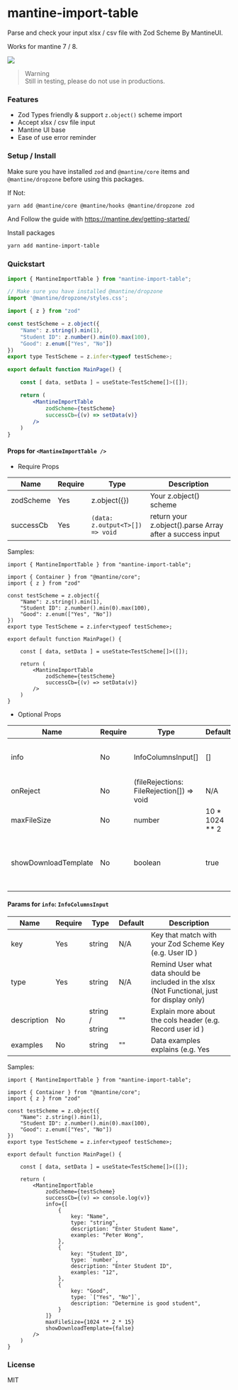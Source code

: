 # mantine-import-table

Parse and check your input xlsx / csv file with Zod Scheme By MantineUI.

Works for mantine 7 / 8.

<a href="https://www.npmjs.com/package/mantine-import-table"> <img src="https://img.shields.io/npm/v/mantine-import-table" /> </a>

> Warning   
> Still in testing, please do not use in productions.

### Features

- Zod Types friendly & support `z.object()` scheme import
- Accept xlsx / csv file input
- Mantine UI base
- Ease of use error reminder

### Setup / Install

Make sure you have installed `zod` and `@mantine/core` items and `@mantine/dropzone` before using this packages.

If Not:
```bash
yarn add @mantine/core @mantine/hooks @mantine/dropzone zod
```

And Follow the guide with https://mantine.dev/getting-started/

Install packages
```bash
yarn add mantine-import-table
```

### Quickstart
```jsx
import { MantineImportTable } from "mantine-import-table";

// Make sure you have installed @mantine/dropzone
import '@mantine/dropzone/styles.css';

import { z } from "zod"

const testScheme = z.object({
    "Name": z.string().min(1),
    "Student ID": z.number().min(0).max(100),
    "Good": z.enum(["Yes", "No"])
})
export type TestScheme = z.infer<typeof testScheme>;

export default function MainPage() {

    const [ data, setData ] = useState<TestScheme[]>([]);

    return (
        <MantineImportTable
            zodScheme={testScheme}
            successCb={(v) => setData(v)}
        />
    )
}
```

#### Props for `<MantineImportTable />`

- Require Props

| Name                 | Require |  Type                            | Description                                               | 
| -------------------- | ------- | ------------------------------   | --------------------------------------------------------- | 
| zodScheme            | Yes     | z.object({})                     | Your z.object() scheme                                    | 
| successCb            | Yes     | `(data: z.output<T>[]) => void`  | return your z.object().parse Array after a success input  |

Samples:
```tsx
import { MantineImportTable } from "mantine-import-table";

import { Container } from "@mantine/core";
import { z } from "zod"

const testScheme = z.object({
    "Name": z.string().min(1),
    "Student ID": z.number().min(0).max(100),
    "Good": z.enum(["Yes", "No"])
})
export type TestScheme = z.infer<typeof testScheme>;

export default function MainPage() {

    const [ data, setData ] = useState<TestScheme[]>([]);

    return (
        <MantineImportTable
            zodScheme={testScheme}
            successCb={(v) => setData(v)}
        />
    )
}
```

- Optional Props

| Name                 | Require |  Type                                       | Default        | Description                                              | 
| -------------------- | ------- | --------------------------------------      | -------------- | -------------------------------------------------------- | 
| info                 | No      | InfoColumnsInput[]                          | []             | Info Array For additional informations                   | 
| onReject             | No      | (fileRejections: FileRejection[]) => void   | N/A             | Return Reject input files                               |   
| maxFileSize          | No      | number                                      | 10 * 1024 ** 2 | Max xlsx / csv file size in bytes                        |   
| showDownloadTemplate | No      | boolean                                     | true           | Display download generated header xlsx template button   |   


#### Params for `info`: `InfoColumnsInput`

| Name        | Require |  Type            | Default   | Description                                               | 
| ----------- | ------- | ---------------- | --------- | --------------------------------------------------------- | 
| key         | Yes     | string           | N/A       | Key that match with your Zod Scheme Key (e.g. User ID )   | 
| type        | Yes     | string           | N/A       | Remind User what data should be included in the xlsx (Not Functional, just for display only)                                         | 
| description | No      | string / string  | ""        | Explain more about the cols header (e.g. Record user id )  |   
| examples    | No      | string           | ""        | Data examples explains (e.g. Yes | No )                    |   

Samples:
```tsx
import { MantineImportTable } from "mantine-import-table";

import { Container } from "@mantine/core";
import { z } from "zod"

const testScheme = z.object({
    "Name": z.string().min(1),
    "Student ID": z.number().min(0).max(100),
    "Good": z.enum(["Yes", "No"])
})
export type TestScheme = z.infer<typeof testScheme>;

export default function MainPage() {

    const [ data, setData ] = useState<TestScheme[]>([]);

    return (
        <MantineImportTable
            zodScheme={testScheme}
            successCb={(v) => console.log(v)}
            info={[
                {
                    key: "Name",
                    type: "string",
                    description: "Enter Student Name",
                    examples: "Peter Wong",
                },
                {
                    key: "Student ID",
                    type: `number`,
                    description: "Enter Student ID",
                    examples: "12",
                },
                {
                    key: "Good",
                    type: `["Yes", "No"]`,
                    description: "Determine is good student",
                }
            ]}
            maxFileSize={1024 ** 2 * 15}
            showDownloadTemplate={false}
        />
    )
}
```


### License
MIT